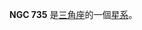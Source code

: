 {{NGCInfoBox|NGCID=NGC 735|發現者=弗里德里希·威廉·赫歇爾|發現日期=1784年9月13日|其他編號=UGC 1411,MCG 6-5-58,ZWG 522.78|曆元=J2000.0|赤經=1時56分38.2秒
|赤緯=34°10'39"|星座=三角座|星體=星系|星等=13.3|表面亮度=13.5|藍等=14.1}}

'''NGC 735''' 是[[三角座|三角座]]的一個[[星系|星系]]。

{{NGCReference|735}}
{{Catalogs|NGC=735}}
{{Galaxy-stub}}